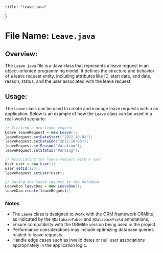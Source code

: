 
    title: "Leave.java"
}


# File Name: `Leave.java`

## Overview: 
The `Leave.java` file is a Java class that represents a leave request in an object-oriented programming model. It defines the structure and behavior of a leave request entity, including attributes like ID, start date, end date, reason, status, and the user associated with the leave request.

## Usage: 
The `Leave` class can be used to create and manage leave requests within an application. Below is an example of how the `Leave` class can be used in a real-world scenario:

```java
// Creating a new leave request
Leave leaveRequest = new Leave();
leaveRequest.setDateStart("2022-10-01");
leaveRequest.setDateEnd("2022-10-05");
leaveRequest.setReason("Vacation");
leaveRequest.setStatus("Pending");

// Associating the leave request with a user
User user = new User();
user.setId(123);
leaveRequest.setUser(user);

// Saving the leave request to the database
LeaveDao leaveDao = new LeaveDao();
leaveDao.create(leaveRequest);
```

### Notes
- The `Leave` class is designed to work with the ORM framework ORMlite, as indicated by the `@DatabaseTable` and `@DatabaseField` annotations.
- Ensure compatibility with the ORMlite version being used in the project.
- Performance considerations may include optimizing database queries related to leave requests.
- Handle edge cases such as invalid dates or null user associations appropriately in the application logic.